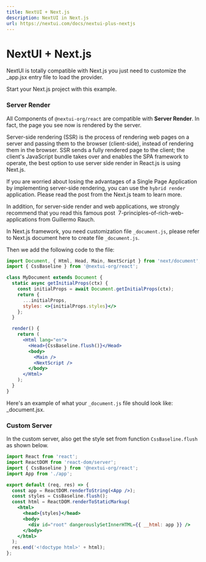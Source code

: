 ```yaml
---
title: NextUI + Next.js
description: NextUI in Next.js
url: https://nextui.com/docs/nextui-plus-nextjs
---
```


# NextUI + Next.js

NextUI is totally compatible with <Link target="_blank" color rel="nofollow" href="https://nextjs.org">Next.js</Link> you just need to customize the <Link target="_blank" color rel="nofollow" href="https://nextjs.org/docs/advanced-features/custom-app">\_app.jsx</Link> entry file to load the provider.

Start your Next.js project with <Link target="\_blank" color rel="nofollow" href="https://github.com/nextui-org/nextui/tree/main/examples/create-next-app"> this example</Link>.

<CarbonAd />

<Spacer y={2} />

### Server Render

All Components of `@nextui-org/react` are compatible with **Server Render**. In fact, the page you see now is rendered by the server.

Server-side rendering (SSR) is the process of rendering web pages on a server and passing them to the browser (client-side),
instead of rendering them in the browser. SSR sends a fully rendered page to the client; the client's JavaScript
bundle takes over and enables the SPA framework to operate, the best option to use server side render in React.js is using <Link target="_blank" color rel="nofollow" href="https://nextjs.org">Next.js</Link>.

If you are worried about losing the advantages of a Single Page Application by implementing server-side rendering, you can use the `hybrid render` application.
Please read <Link color href="https://nextjs.org/blog/next-9-3#next-gen-static-site-generation-ssg-support" rel="nofollow">
the post from the Next.js team</Link> to learn more.

<Text>
  In addition, for <Text b>server-side render</Text> and web applications, we
  strongly recommend that you read this famous post&nbsp;
  <Link
    color
    href="https://rauchg.com/2014/7-principles-of-rich-web-applications"
    rel="nofollow"
    target="_blank"
  >
    7-principles-of-rich-web-applications
  </Link> from <Text em>Guillermo Rauch</Text>.
</Text>

<Spacer y={1} />

In <Link target="_blank" color rel="nofollow" href="https://nextjs.org">Next.js</Link> framework, you need customization file `_document.js`,
please refer to <Link target="_blank" href="https://nextjs.org/docs/advanced-features/custom-document" rel="nofollow">Next.js document here</Link>
to create file `_document.js`.

Then we add the following code to the file:

```jsx
import Document, { Html, Head, Main, NextScript } from 'next/document';
import { CssBaseline } from '@nextui-org/react';

class MyDocument extends Document {
  static async getInitialProps(ctx) {
    const initialProps = await Document.getInitialProps(ctx);
    return {
      ...initialProps,
      styles: <>{initialProps.styles}</>
    };
  }

  render() {
    return (
      <Html lang="en">
        <Head>{CssBaseline.flush()}</Head>
        <body>
          <Main />
          <NextScript />
        </body>
      </Html>
    );
  }
}
```

Here's an example of what your `_document.js` file should look like: <Link target="_blank" href="https://github.com/nextui-org/nextui/blob/main/examples/create-next-app/pages/_document.js" rel="nofollow" color>\_document.jsx</Link>.

### Custom Server

In the custom server, also get the style set from function `CssBaseline.flush` as shown below.

```jsx
import React from 'react';
import ReactDOM from 'react-dom/server';
import { CssBaseline } from '@nextui-org/react';
import App from './app';

export default (req, res) => {
  const app = ReactDOM.renderToString(<App />);
  const styles = CssBaseline.flush();
  const html = ReactDOM.renderToStaticMarkup(
    <html>
      <head>{styles}</head>
      <body>
        <div id="root" dangerouslySetInnerHTML={{ __html: app }} />
      </body>
    </html>
  );
  res.end('<!doctype html>' + html);
};
```
